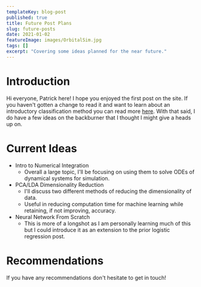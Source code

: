 ```yaml
---
templateKey: blog-post
published: true
title: Future Post Plans
slug: future-posts
date: 2021-01-02
featureImage: images/OrbitalSim.jpg
tags: []
excerpt: "Covering some ideas planned for the near future."
---
```


# Introduction

Hi everyone, Patrick here! I hope you enjoyed the first post on the site. If you haven't gotten a change to read it and want to learn about an introductory classification method you can read more [here](/blog/logistic-regression-intro/). With that said, I do have a few ideas on the backburner that I thought I might give a heads up on.

# Current Ideas

- Intro to Numerical Integration
  - Overall a large topic, I'll be focusing on using them to solve ODEs of dynamical systems for simulation.
- PCA/LDA Dimensionality Reduction
  - I'll discuss two different methods of reducing the dimensionality of data.
  - Useful in reducing computation time for machine learning while retaining, if not improving, accuracy.
- Neural Network From Scratch
  - This is more of a longshot as I am personally learning much of this but I could introduce it as an extension to the prior logistic regression post.

# Recommendations

If you have any recommendations don't hesitate to get in touch!
